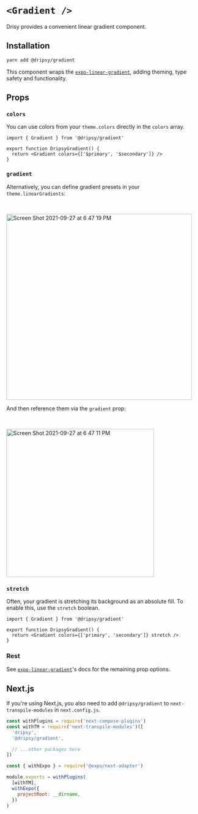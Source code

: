 # `<Gradient />`

Drisy provides a convenient linear gradient component.

## Installation

```sh
yarn add @dripsy/gradient
```

This component wraps the [`expo-linear-gradient`](https://docs.expo.dev/versions/latest/sdk/linear-gradient/), adding theming, type safety and functionality.

## Props

### `colors`

You can use colors from your `theme.colors` directly in the `colors` array.

```tsx
import { Gradient } from '@dripsy/gradient'

export function DripsyGradient() {
  return <Gradient colors={['$primary', '$secondary']} />
}
```

### `gradient`

Alternatively, you can define gradient presets in your `theme.linearGradients`:

<br />

<img
  width="485"
  alt="Screen Shot 2021-09-27 at 6 47 19 PM"
  src="https://user-images.githubusercontent.com/13172299/134995527-d126d611-f224-4267-a665-39ae8457b27a.png"
/>

And then reference them via the `gradient` prop:

<br />

<img
  width="386"
  alt="Screen Shot 2021-09-27 at 6 47 11 PM"
  src="https://user-images.githubusercontent.com/13172299/134995529-a927645a-c31d-4f30-9710-033bf9a0ca1f.png"
/>

### `stretch`

Often, your gradient is stretching its background as an absolute fill. To enable this, use the `stretch` boolean.

```tsx
import { Gradient } from '@dripsy/gradient'

export function DripsyGradient() {
  return <Gradient colors={['primary', 'secondary']} stretch />
}
```

### Rest

See [`expo-linear-gradient`](https://docs.expo.dev/versions/latest/sdk/linear-gradient/)'s docs for the remaining prop options.

## Next.js

If you're using Next.js, you also need to add `@dripsy/gradient` to `next-transpile-modules` in `next.config.js`.

```js
const withPlugins = require('next-compose-plugins')
const withTM = require('next-transpile-modules')([
  'dripsy',
  '@dripsy/gradient',

  // ...other packages here
])

const { withExpo } = require('@expo/next-adapter')

module.exports = withPlugins(
  [withTM],
  withExpo({
    projectRoot: __dirname,
  })
)
```
